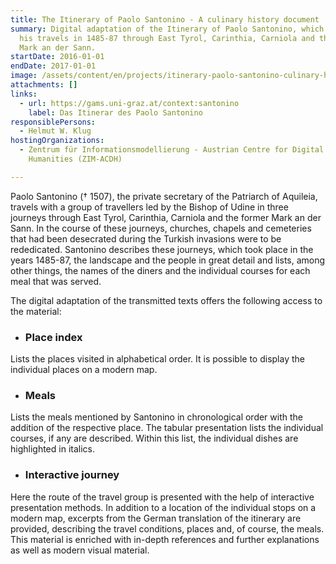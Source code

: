 ```yaml
---
title: The Itinerary of Paolo Santonino - A culinary history document
summary: Digital adaptation of the Itinerary of Paolo Santonino, which describes
  his travels in 1485-87 through East Tyrol, Carinthia, Carniola and the former
  Mark an der Sann.
startDate: 2016-01-01
endDate: 2017-01-01
image: /assets/content/en/projects/itinerary-paolo-santonino-culinary-history-document/das_itinerar_des_paolo_santonino.png
attachments: []
links:
  - url: https://gams.uni-graz.at/context:santonino
    label: Das Itinerar des Paolo Santonino
responsiblePersons:
  - Helmut W. Klug
hostingOrganizations:
  - Zentrum für Informationsmodellierung - Austrian Centre for Digital
    Humanities (ZIM-ACDH)

---
```

Paolo Santonino († 1507), the private secretary of the Patriarch of Aquileia, travels with a group of travellers led by the Bishop of Udine in three journeys through East Tyrol, Carinthia, Carniola and the former Mark an der Sann. In the course of these journeys, churches, chapels and cemeteries that had been desecrated during the Turkish invasions were to be rededicated. Santonino describes these journeys, which took place in the years 1485-87, the landscape and the people in great detail and lists, among other things, the names of the diners and the individual courses for each meal that was served.

The digital adaptation of the transmitted texts offers the following access to the material:

*   ### **Place index**
    

Lists the places visited in alphabetical order. It is possible to display the individual places on a modern map.

*   ### **Meals**
    

Lists the meals mentioned by Santonino in chronological order with the addition of the respective place. The tabular presentation lists the individual courses, if any are described. Within this list, the individual dishes are highlighted in italics.

*   ### **Interactive journey**
    

Here the route of the travel group is presented with the help of interactive presentation methods. In addition to a location of the individual stops on a modern map, excerpts from the German translation of the itinerary are provided, describing the travel conditions, places and, of course, the meals. This material is enriched with in-depth references and further explanations as well as modern visual material.